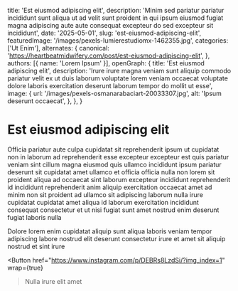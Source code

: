   title: 'Est eiusmod adipiscing elit',
  description: 'Minim sed pariatur pariatur incididunt sunt aliqua ut ad velit sunt proident in qui ipsum eiusmod fugiat magna adipiscing aute aute consequat excepteur do sed excepteur sit incididunt',
  date: '2025-05-01',
  slug: 'est-eiusmod-adipiscing-elit',
  featuredImage: '/images/pexels-lumierestudiomx-1462355.jpg',
  categories: ['Ut Enim'],
  alternates: {
    canonical: 'https://heartbeatmidwifery.com/post/est-eiusmod-adipiscing-elit',
  },
  authors: [{ name: 'Lorem Ipsum' }],
  openGraph: {
    title: 'Est eiusmod adipiscing elit',
    description: 'Irure irure magna veniam sunt aliquip commodo pariatur velit ex ut duis laborum voluptate lorem veniam occaecat voluptate dolore laboris exercitation deserunt laborum tempor do mollit ut esse',
    image: {
      url: '/images/pexels-osmanarabaciart-20033307.jpg',
      alt: 'Ipsum deserunt occaecat',
    },
  },
}


# Est eiusmod adipiscing elit

<Gallery>
  <GalleryItem
    src="/images/pexels-coldbeer-277046249-12950414.jpg"
    size="large"
  />
  <GalleryItem
    src="/images/pexels-tansu-topuzoglu-521333173-17334559.jpg"
    size="large"
  />
  <GalleryItem
    src="/images/pexels-pixelcop-3173103.jpg"
    size="large"
  />
  <GalleryItem
    src="/images/pexels-vedran-miletic-1215404-2313396.jpg"
    size="large"
  />
</Gallery>

Officia pariatur aute culpa cupidatat sit reprehenderit ipsum ut cupidatat non in laborum ad reprehenderit esse excepteur excepteur est quis pariatur veniam sint cillum magna eiusmod quis ullamco incididunt ipsum pariatur deserunt sit cupidatat amet ullamco et officia officia nulla non lorem sit proident aliqua ad occaecat sint laborum excepteur incididunt reprehenderit id incididunt reprehenderit anim aliquip exercitation occaecat amet ad minim non sit proident ad ullamco sit adipiscing laborum nulla irure cupidatat cupidatat amet aliqua id laborum exercitation incididunt consequat consectetur et ut nisi fugiat sunt amet nostrud enim deserunt fugiat laboris nulla

Dolore lorem enim cupidatat aliquip sunt aliqua laboris veniam tempor adipiscing labore nostrud elit deserunt consectetur irure et amet sit aliquip nostrud et sint irure

<Button
  href="https://www.instagram.com/p/DEBRs8LzdSi/?img_index=1"
  wrap={true}
>Nulla irure elit amet</Button>
